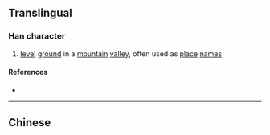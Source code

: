 {{also|壪}}
{{character info/new}}
==Translingual==

===Han character===
{{Han char|rn=32|rad=土|as=09|sn=12|four=40127|canj=GYCN|ids=⿰土弯}}

# [[level]] [[ground]] in a [[mountain]] [[valley]], often used as [[place]] [[name]]s

====References====
* {{Han ref|kx=0234.271|hdz=10465.131|uh=5846|ud=22598}}

----

==Chinese==
{{zh-see|壪}}